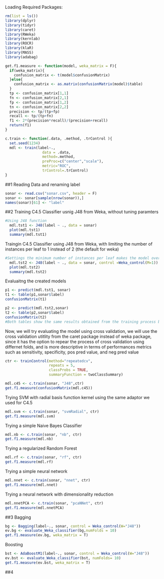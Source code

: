 Loading Required Packages:
```r
rm(list = ls())
library(dplyr)
library(tidyr)
library(caret)
library(RWeka)
library(kernlab)
library(ROCR)
library(klaR)
library(MASS)
library(adabag)
```

```r
get.f1.measure <- function(model, weka_matrix = F){
  if(weka_matrix){
    confusion_matrix <- t(model$confusionMatrix)
  }else{
    confusion_matrix <- as.matrix(confusionMatrix(model)$table)
  }
  tp <- confusion_matrix[1,1]
  fn <- confusion_matrix[2,1]
  fp <- confusion_matrix[1,2]
  tn <- confusion_matrix[2,2]
  precision <- tp/(tp+fp)
  recall <- tp/(tp+fn)
  f1 <- 2*(precision*recall)/(precision+recall)
  return(f1)
}

c.train <- function(.data, .method, .trControl ){
  set.seed(1234)
  mdl <- train(label~.,
                 data = .data,
                 method=.method,
                 preProc=c("center","scale"),
                 metric="ROC",
                 trControl=.trControl)
}
```
##1
Reading Data and renaming label
```r
sonar <- read.csv("sonar.csv", header = F)
sonar <- sonar[sample(nrow(sonar)),]
names(sonar)[61] <- "label"
```

##2
Training C4.5 Classifier usnig J48 from Weka, without tuning paramters
```r
#Using J48 function
  mdl.tst1 <- J48(label ~ ., data = sonar)
  plot(mdl.tst1)
  summary(mdl.tst1)
```

Traingin C4.5 Classifier using J48 from Weka, with limiting the number of instances per leaf to 1 instead of 2 (the default for weka)
```r
#Settings the minimum number of instances per leaf makes the model overly fitting
  mdl.tst2 <- J48(label ~ ., data = sonar, control =Weka_control(M=1))
  plot(mdl.tst2)
  summary(mdl.tst2)
```


Evaluaitng the created models
```r
p1 <- predict(mdl.tst1, sonar)
t1 <- table(p1,sonar$label)
confusionMatrix(t1)

p2 <- predict(mdl.tst2,sonar)
t2 <- table(p2,sonar$label)
confusionMatrix(t2)
#Both tables show the same results obtained from the training process because we are training and testing against the same dataset
```

Now, we will try evaluating the model using cross validation, we will use the cross validation utitlity from the caret package instead of weka package, since it has the option to repear the process of cross validation using differnet folds, and is more descriptive in terms of performances metrics such as sensitivity, specificity, pos pred value, and neg pred value
```r
ctr <- trainControl(method="repeatedcv",
                    repeats = 5, 
                    classProbs = TRUE,
                    summaryFunction = twoClassSummary)

mdl.c45 <- c.train(sonar, "J48",ctr)
get.f1.measure(confusionMatrix(mdl.c45))
```


Trying SVM with radial basis function kernel using the same adaptor we used for C4.5
```r
mdl.svm <- c.train(sonar, "svmRadial", ctr)
get.f1.measure(mdl.svm)
```

Trying a simple Naive Bayes Classifier
```r
mdl.nb <- c.train(sonar, "nb", ctr)
get.f1.measure(mdl.nb)
```

Trying a regularized Random Forest
```r
mdl.rf <- c.train(sonar, "rf", ctr)
get.f1.measure(mdl.rf)
```

Trying a simple neural network
```r
mdl.nnet <- c.train(sonar, "nnet", ctr)
get.f1.measure(mdl.nnet)  
```

Trying a neural network with dimensionality reduction
```r
mdl.nnetPCA <- c.train(sonar, "pcaNNet", ctr)
get.f1.measure(mdl.nnetPCA)
```

##3
Bagging
```r
bg <- Bagging(label~., sonar, control = Weka_control(W="J48"))
ev.bg <- evaluate_Weka_classifier(bg,numFolds = 10)
get.f1.measure(ev.bg, weka_matrix = T)
```
Boosting
```r
bst <- AdaBoostM1(label~., sonar, control = Weka_control(W="J48"))
ev.bst <- evaluate_Weka_classifier(bst, numFolds= 10)
get.f1.measure(ev.bst, weka_matrix = T)
```

##4